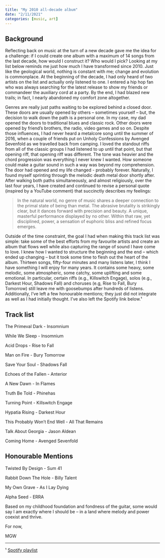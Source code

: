 ```yaml
---
title: "My 2010 all-decade album"
date: "2/11/2021"
categories: [music, art]
---
```


## Background

Reflecting back on music at the turn of a new decade gave me the idea for a challenge: if I could create one album with a maximum of 14 songs from the last decade, how would I construct it? Who would I pick? Looking at my list below reminds me just how much I have transformed since 2010. Just like the geological world, nothing is constant with me; change and evolution is commonplace. At the beginning of the decade, I had only heard of two artists on the list and actually only listened to one. I entered a hip hop fan who was always searching for the latest release to show my friends or commandeer the auxiliary cord at a party. By the end, I had blazed new trails; in fact, I nearly abandoned my comfort zone altogether.

Genres are really just paths waiting to be explored behind a closed door. These doors are usually opened by others -- sometimes yourself -- but, the decision to walk down the path is a personal one. In my case, my dad opened the doors to traditional blues and classic rock. Other doors were opened by friend's brothers, the radio, video games and so on. Despite those influences, I had never heard a metalcore song until the summer of 2016, when a couple of friends put on Unholy Confessions by Avenged Sevenfold as we travelled back from camping. I loved the standout riffs from all of the classic groups I had listened to up until that point, but that opening riff, that opening riff was different. The tone was heavier and the chord progression was everything I never knew I wanted. How someone could make a guitar sound in such a way was beyond my comprehension. The door had opened and my life changed - probably forever. Naturally, I found myself sprinting through the melodic death metal door shortly after. After walking both paths simultaneously, and almost religiously, over the last four years, I have created and continued to revise a personal quote (inspired by a YouTube comment) that succinctly describes my feelings:

> In the natural world, no genre of music shares a deeper connection to the primal state of being than metal. The abrasive brutality is strikingly clear, but it dances forward with precision and beauty. A unique, masterful performance displayed by no other. Within that raw, yet disciplined, power, a sensation of euphoric bliss and refined focus emerges.

Outside of the time constraint, the goal I had when making this track list was simple: take some of the best efforts from my favourite artists and create an album that flows well while also capturing the range of sound I have come to love. I knew how I wanted to structure the beginning and the end -- which ended up changing -- but it took some time to flesh out the heart of the album. Thirteen songs, fifty-four minutes and many listens later, I think I have something I will enjoy for many years. It contains some heavy, some melodic, some atmospheric, some catchy, some uplifting and some emotional. In particular, certain riffs (e.g., Killswitch Engage), solos (e.g., Darkest Hour, Shadows Fall) and choruses (e.g, Rise to Fall, Bury Tomorrow) still leave me with goosebumps after hundreds of listens. Additionally, I've left a few honourable mentions; they just did not integrate as well as I had initially thought. I've also left the Spotify link below.¹

## Track list 

The Primeval Dark - Insomnium

While We Sleep - Insomnium

Acid Drops - Rise to Fall

Man on Fire - Bury Tomorrow

Save Your Soul - Shadows Fall

Echoes of the Fallen - Anterior

A New Dawn - In Flames

Truth Be Told - Phinehas

Turning Point - Killswitch Engage

Hypatia Rising - Darkest Hour

This Probably Won't End Well - All That Remains

Talk About Georgia - Jason Aldean

Coming Home - Avenged Sevenfold

## Honourable Mentions 

Twisted By Design - Sum 41

Rabbit Down The Hole - Billy Talent

My Own Grave - As I Lay Dying

Alpha Seed - ERRA

Based on my childhood foundation and fondness of the guitar, some would say I am exactly where I should be -- in a land where melody and power coexist and thrive.

For now,

MGW

------------------------------------------------------------------------

¹ [Spotify playlist](https://open.spotify.com/playlist/5aH2fKF7QafUMsxjF34Ngr?si=4d04e0e3a23c4439)
